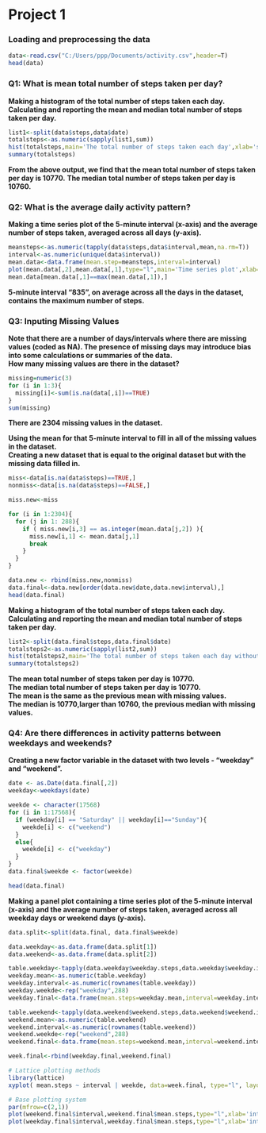 Project 1
========================================================

### Loading and preprocessing the data

```r
data<-read.csv("C:/Users/ppp/Documents/activity.csv",header=T)
head(data)
```


### Q1: What is mean total number of steps taken per day?

**Making a histogram of the total number of steps taken each day.**  
**Calculating and reporting the mean and median total number of steps taken per day.**

```r
list1<-split(data$steps,data$date)
totalsteps<-as.numeric(sapply(list1,sum))
hist(totalsteps,main='The total number of steps taken each day',xlab='steps per day')
summary(totalsteps)
```

**From the above output, we find that the mean total number of steps taken per day is 10770.**
**The median total number of steps taken per day is 10760.**  
  
  
### Q2: What is the average daily activity pattern?

**Making a time series plot of the 5-minute interval (x-axis) and the average number of steps taken, averaged across all days (y-axis).**

```r
meansteps<-as.numeric(tapply(data$steps,data$interval,mean,na.rm=T))
interval<-as.numeric(unique(data$interval))
mean.data<-data.frame(mean.step=meansteps,interval=interval)
plot(mean.data[,2],mean.data[,1],type="l",main='Time series plot',xlab="intervals", ylab="mean steps")
mean.data[mean.data[,1]==max(mean.data[,1]),]
```

**5-minute interval "835", on average across all the days in the dataset, contains the maximum number of steps.**  


### Q3: Inputing Missing Values

**Note that there are a number of days/intervals where there are missing values (coded as NA). The presence of missing days may introduce bias into some calculations or summaries of the data.**   
**How many missing values are there in the dataset?**

```r
missing=numeric(3)
for (i in 1:3){
  missing[i]<-sum(is.na(data[,i])==TRUE)
}
sum(missing)
```

**There are 2304 missing values in the dataset.**    


**Using the mean for that 5-minute interval to fill in all of the missing values in the dataset.**  
**Creating a new dataset that is equal to the original dataset but with the missing data filled in.**

```r
miss<-data[is.na(data$steps)==TRUE,]
nonmiss<-data[is.na(data$steps)==FALSE,]

miss.new<-miss

for (i in 1:2304){
  for (j in 1: 288){
    if ( miss.new[i,3] == as.integer(mean.data[j,2]) ){
      miss.new[i,1] <- mean.data[j,1] 
      break
    }
  }
}

data.new <- rbind(miss.new,nonmiss)
data.final<-data.new[order(data.new$date,data.new$interval),]
head(data.final)
```

**Making a histogram of the total number of steps taken each day.**  
**Calculating and reporting the mean and median total number of steps taken per day.**

```r
list2<-split(data.final$steps,data.final$date)
totalsteps2<-as.numeric(sapply(list2,sum))
hist(totalsteps2,main='The total number of steps taken each day without missing values',xlab='steps per day')
summary(totalsteps2)
```

**The mean total number of steps taken per day is 10770.**  
**The median total number of steps taken per day is 10770.**  
**The mean is the same as the previous mean with missing values.**  
**The median is 10770,larger than 10760, the previous median with missing values.**  


### Q4: Are there differences in activity patterns between weekdays and weekends? 

**Creating a new factor variable in the dataset with two levels - "weekday" and "weekend".** 

```r
date <- as.Date(data.final[,2])
weekday<-weekdays(date)

weekde <- character(17568)
for (i in 1:17568){
  if (weekday[i] == "Saturday" || weekday[i]=="Sunday"){
    weekde[i] <- c("weekend")
  }
  else{
    weekde[i] <- c("weekday")
  }
}
data.final$weekde <- factor(weekde)

head(data.final)
```


**Making a panel plot containing a time series plot of the 5-minute interval (x-axis) and the average number of steps taken, averaged across all weekday days or weekend days (y-axis).**

```r
data.split<-split(data.final, data.final$weekde)

data.weekday<-as.data.frame(data.split[1])
data.weekend<-as.data.frame(data.split[2])

table.weekday<-tapply(data.weekday$weekday.steps,data.weekday$weekday.interval,mean)
weekday.mean<-as.numeric(table.weekday)
weekday.interval<-as.numeric(rownames(table.weekday))
weekday.weekde<-rep("weekday",288)
weekday.final<-data.frame(mean.steps=weekday.mean,interval=weekday.interval,weekde=weekday.weekde)

table.weekend<-tapply(data.weekend$weekend.steps,data.weekend$weekend.interval,mean)
weekend.mean<-as.numeric(table.weekend)
weekend.interval<-as.numeric(rownames(table.weekend))
weekend.weekde<-rep("weekend",288)
weekend.final<-data.frame(mean.steps=weekend.mean,interval=weekend.interval,weekde=weekend.weekde)

week.final<-rbind(weekday.final,weekend.final)

# Lattice plotting methods
library(lattice)
xyplot( mean.steps ~ interval | weekde, data=week.final, type="l", layout=c(1,2) )

# Base plotting system
par(mfrow=c(2,1))
plot(weekend.final$interval,weekend.final$mean.steps,type="l",xlab='intervals',ylab='number of steps',main="Weekend")
plot(weekday.final$interval,weekday.final$mean.steps,type="l",xlab='intervals',ylab='number of steps',main="Weekday")
```
